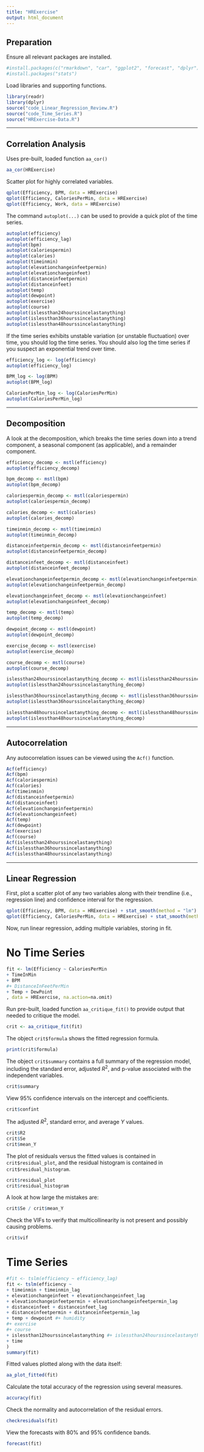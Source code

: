 ```yaml
---
title: "HRExercise"
output: html_document
---
```


## Preparation

Ensure all relevant packages are installed.

```r
#install.packages(c("rmarkdown", "car", "ggplot2", "forecast", "dplyr")) 
#install.packages("stats")
```


Load libraries and supporting functions.

```r
library(readr)
library(dplyr)
source("code_Linear_Regression_Review.R")
source("code_Time_Series.R")
source("HRExercise-Data.R")
```


----

## Correlation Analysis

Uses pre-built, loaded function `aa_cor()`

```r
aa_cor(HRExercise)
```


Scatter plot for highly correlated variables.

```r
qplot(Efficiency, BPM, data = HRExercise)
qplot(Efficiency, CaloriesPerMin, data = HRExercise)
qplot(Efficiency, Work, data = HRExercise)
```


The command `autoplot(...)` can be used to provide a quick plot of the
time series.

```r
autoplot(efficiency)
autoplot(efficiency_lag)
autoplot(bpm)
autoplot(caloriespermin)
autoplot(calories)
autoplot(timeinmin)
autoplot(elevationchangeinfeetpermin)
autoplot(elevationchangeinfeet)
autoplot(distanceinfeetpermin)
autoplot(distanceinfeet)
autoplot(temp)
autoplot(dewpoint)
autoplot(exercise)
autoplot(course)
autoplot(islessthan24hourssincelastanything)
autoplot(islessthan36hourssincelastanything)
autoplot(islessthan48hourssincelastanything)
```


If the time series exhibits unstable variation (or unstable fluctuation)
over time, you should log the time series. You should also log the time
series if you suspect an exponential trend over time. 

```r
efficiency_log <- log(efficiency)
autoplot(efficiency_log)

BPM_log <- log(BPM)
autoplot(BPM_log)

CaloriesPerMin_log <- log(CaloriesPerMin)
autoplot(CaloriesPerMin_log)
```


----

## Decomposition

A look at the decomposition, which breaks the time series
down into a trend component, a seasonal component (as applicable),
and a remainder component.

```r
efficiency_decomp <- mstl(efficiency)
autoplot(efficiency_decomp)

bpm_decomp <- mstl(bpm)
autoplot(bpm_decomp)

caloriespermin_decomp <- mstl(caloriespermin)
autoplot(caloriespermin_decomp)

calories_decomp <- mstl(calories)
autoplot(calories_decomp)

timeinmin_decomp <- mstl(timeinmin)
autoplot(timeinmin_decomp)

distanceinfeetpermin_decomp <- mstl(distanceinfeetpermin)
autoplot(distanceinfeetpermin_decomp)

distanceinfeet_decomp <- mstl(distanceinfeet)
autoplot(distanceinfeet_decomp)

elevationchangeinfeetpermin_decomp <- mstl(elevationchangeinfeetpermin)
autoplot(elevationchangeinfeetpermin_decomp)

elevationchangeinfeet_decomp <- mstl(elevationchangeinfeet)
autoplot(elevationchangeinfeet_decomp)

temp_decomp <- mstl(temp)
autoplot(temp_decomp)

dewpoint_decomp <- mstl(dewpoint)
autoplot(dewpoint_decomp)

exercise_decomp <- mstl(exercise)
autoplot(exercise_decomp)

course_decomp <- mstl(course)
autoplot(course_decomp)

islessthan24hourssincelastanything_decomp <- mstl(islessthan24hourssincelastanything)
autoplot(islessthan24hourssincelastanything_decomp)

islessthan36hourssincelastanything_decomp <- mstl(islessthan36hourssincelastanything)
autoplot(islessthan36hourssincelastanything_decomp)

islessthan48hourssincelastanything_decomp <- mstl(islessthan48hourssincelastanything)
autoplot(islessthan48hourssincelastanything_decomp)
```


----

## Autocorrelation

Any autocorrelation issues can be viewed using the `Acf()` function. 

```r
Acf(efficiency)
Acf(bpm)
Acf(caloriespermin)
Acf(calories)
Acf(timeinmin)
Acf(distanceinfeetpermin)
Acf(distanceinfeet)
Acf(elevationchangeinfeetpermin)
Acf(elevationchangeinfeet)
Acf(temp)
Acf(dewpoint)
Acf(exercise)
Acf(course)
Acf(islessthan24hourssincelastanything)
Acf(islessthan36hourssincelastanything)
Acf(islessthan48hourssincelastanything)

```


----

## Linear Regression 

First, plot a scatter plot of any two variables along with their trendline (i.e., regression
line) and confidence interval for the regression.

```r
qplot(Efficiency, BPM, data = HRExercise) + stat_smooth(method = "lm")
qplot(Efficiency, CaloriesPerMin, data = HRExercise) + stat_smooth(method = "lm")
```


Now, run linear regression, adding multiple variables, storing in fit.

# No Time Series

```r
fit <- lm(Efficiency ~ CaloriesPerMin 
+ TimeInMin 
+ BPM
#+ DistanceInFeetPerMin
+ Temp + DewPoint 
, data = HRExercise, na.action=na.omit)
```


Run pre-built, loaded function `aa_critique_fit()` to provide output that needed to
critique the model.

```r
crit <- aa_critique_fit(fit)
```


The object `crit$formula` shows the fitted regression formula.

```r
print(crit$formula)
```


The object `crit$summary` contains a full summary of the regression
model, including the standard error, adjusted $R^2$, and p-value associated
with the independent variables.

```r
crit$summary
```

View 95% confidence intervals on the intercept and coefficients.

```r
crit$confint
```

The adjusted $R^2$, standard error, and average $Y$ values.

```r
crit$R2
crit$Se
crit$mean_Y
```

The plot of residuals versus the fitted values is contained in
`crit$residual_plot`, and the residual histogram is contained in
`crit$residual_histogram`.

```r
crit$residual_plot
crit$residual_histogram
```

A look at how large the mistakes are:

```r
crit$Se / crit$mean_Y
```


Check the VIFs to verify that multicollinearity is not present and
possibly causing problems.

```r
crit$vif
```


# Time Series

```r
#fit <- tslm(efficiency ~ efficiency_lag)
fit <- tslm(efficiency ~ 
+ timeinmin + timeinmin_lag
+ elevationchangeinfeet + elevationchangeinfeet_lag
+ elevationchangeinfeetpermin + elevationchangeinfeetpermin_lag
+ distanceinfeet + distanceinfeet_lag
+ distanceinfeetpermin + distanceinfeetpermin_lag
+ temp + dewpoint #+ humidity
#+ exercise
#+ course
+ islessthan12hourssincelastanything #+ islessthan24hourssincelastanything + islessthan36hourssincelastanything 
+ time
)
summary(fit)
```


Fitted values plotted along with the data itself:

```r
aa_plot_fitted(fit)
```


Calculate the total accuracy of the regression using several
measures.

```r
accuracy(fit)
```


Check the normality and autocorrelation of the residual
errors.

```r
checkresiduals(fit)
```



View the forecasts with 80% and 95% confidence bands.

```r
forecast(fit)
```



























